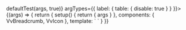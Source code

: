 
<Meta
	title="Components/Breadcrumb/Slots"
	component={VvBreadcrumb}
	args={defaultArgs}
	argTypes={argTypes}
/>

<Canvas>
	<Story
		name="Label"
		play={(args) => defaultTest(args, true)}
		argTypes={{
			label: {
				table: {
					disable: true
				}
			}
		}}>
		{(args) => {
			return {
				setup() {
					return { args }
				},
				components: { VvBreadcrumb, VvIcon },
				template: `
                <VvBreadcrumb v-bind="args">
                    <template #label="{route, index}">
                        <VvIcon v-if="index === 0" name="home" :aria-label="route.label"  />
                        <template v-else>{{ route.label }}</template>
                    </template>
                </VvBreadcrumb>
            `
			}
		}}
	</Story>
</Canvas>
